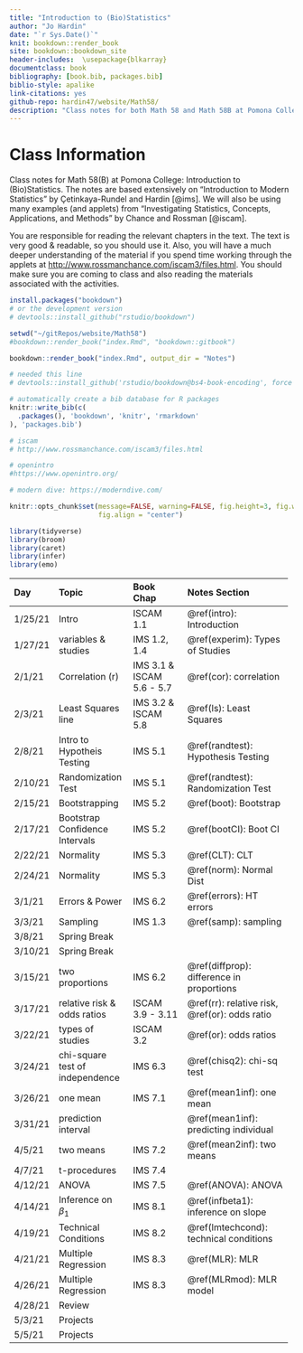 ```yaml
---
title: "Introduction to (Bio)Statistics"
author: "Jo Hardin"
date: "`r Sys.Date()`"
knit: bookdown::render_book
site: bookdown::bookdown_site
header-includes:  \usepackage{blkarray}
documentclass: book
bibliography: [book.bib, packages.bib]
biblio-style: apalike
link-citations: yes
github-repo: hardin47/website/Math58/
description: "Class notes for both Math 58 and Math 58B at Pomona College: Introduction to Statistics and Introduction to Biostatistics.  The notes are based extensively on Introduction to Modern Statistics by Çetinkaya-Rundel and Hardin Investigating Statistical Concepts, Applications, and Methods by Chance and Rossman."
---
```


# Class Information {.unnumbered}

Class notes for Math 58(B) at Pomona College: Introduction to (Bio)Statistics. The notes are based extensively on "Introduction to Modern Statistics" by Çetinkaya-Rundel and Hardin [@ims]. We will also be using many examples (and applets) from "Investigating Statistics, Concepts, Applications, and Methods" by Chance and Rossman [@iscam].

You are responsible for reading the relevant chapters in the text. The text is very good & readable, so you should use it. Also, you will have a much deeper understanding of the material if you spend time working through the applets at <http://www.rossmanchance.com/iscam3/files.html>. You should make sure you are coming to class and also reading the materials associated with the activities.

```r
install.packages("bookdown")
# or the development version
# devtools::install_github("rstudio/bookdown")

setwd("~/gitRepos/website/Math58")
#bookdown::render_book("index.Rmd", "bookdown::gitbook")

bookdown::render_book("index.Rmd", output_dir = "Notes")

# needed this line
# devtools::install_github('rstudio/bookdown@bs4-book-encoding', force = TRUE)
```

```r
# automatically create a bib database for R packages
knitr::write_bib(c(
  .packages(), 'bookdown', 'knitr', 'rmarkdown'
), 'packages.bib')
```

```r
# iscam
# http://www.rossmanchance.com/iscam3/files.html

# openintro
#https://www.openintro.org/

# modern dive: https://moderndive.com/
```

```r
knitr::opts_chunk$set(message=FALSE, warning=FALSE, fig.height=3, fig.width=5, 
                      fig.align = "center")

library(tidyverse)
library(broom)
library(caret)
library(infer)
library(emo)
```

+---------+---------------------------------+---------------------------+-------------------------------------------------+
| Day     | Topic                           | Book Chap                 | Notes Section                                   |
+:========+:================================+:==========================+:================================================+
| 1/25/21 | Intro                           | ISCAM 1.1                 | \@ref(intro): Introduction                      |
+---------+---------------------------------+---------------------------+-------------------------------------------------+
| 1/27/21 | variables & studies             | IMS 1.2, 1.4              | \@ref(experim): Types of Studies                |
+---------+---------------------------------+---------------------------+-------------------------------------------------+
| 2/1/21  | Correlation (r)                 | IMS 3.1 & ISCAM 5.6 - 5.7 | \@ref(cor): correlation                         |
+---------+---------------------------------+---------------------------+-------------------------------------------------+
| 2/3/21  | Least Squares line              | IMS 3.2 & ISCAM 5.8       | \@ref(ls): Least Squares                        |
+---------+---------------------------------+---------------------------+-------------------------------------------------+
| 2/8/21  | Intro to Hypotheis Testing      | IMS 5.1                   | \@ref(randtest): Hypothesis Testing             |
+---------+---------------------------------+---------------------------+-------------------------------------------------+
| 2/10/21 | Randomization Test              | IMS 5.1                   | \@ref(randtest): Randomization Test             |
+---------+---------------------------------+---------------------------+-------------------------------------------------+
| 2/15/21 | Bootstrapping                   | IMS 5.2                   | \@ref(boot): Bootstrap                          |
+---------+---------------------------------+---------------------------+-------------------------------------------------+
| 2/17/21 | Bootstrap Confidence Intervals  | IMS 5.2                   | \@ref(bootCI): Boot CI                          |
+---------+---------------------------------+---------------------------+-------------------------------------------------+
| 2/22/21 | Normality                       | IMS 5.3                   | \@ref(CLT): CLT                                 |
+---------+---------------------------------+---------------------------+-------------------------------------------------+
| 2/24/21 | Normality                       | IMS 5.3                   | \@ref(norm): Normal Dist                        |
+---------+---------------------------------+---------------------------+-------------------------------------------------+
| 3/1/21  | Errors & Power                  | IMS 6.2                   | \@ref(errors): HT errors                        |
+---------+---------------------------------+---------------------------+-------------------------------------------------+
| 3/3/21  | Sampling                        | IMS 1.3                   | \@ref(samp): sampling                           |
+---------+---------------------------------+---------------------------+-------------------------------------------------+
| 3/8/21  | Spring Break                    |                           |                                                 |
+---------+---------------------------------+---------------------------+-------------------------------------------------+
| 3/10/21 | Spring Break                    |                           |                                                 |
+---------+---------------------------------+---------------------------+-------------------------------------------------+
| 3/15/21 | two proportions                 | IMS 6.2                   | \@ref(diffprop): difference in proportions      |
+---------+---------------------------------+---------------------------+-------------------------------------------------+
| 3/17/21 | relative risk & odds ratios     | ISCAM 3.9 - 3.11          | \@ref(rr): relative risk, \@ref(or): odds ratio |
+---------+---------------------------------+---------------------------+-------------------------------------------------+
| 3/22/21 | types of studies                | ISCAM 3.2                 | \@ref(or): odds ratios                          |
+---------+---------------------------------+---------------------------+-------------------------------------------------+
| 3/24/21 | chi-square test of independence | IMS 6.3                   | \@ref(chisq2): chi-sq test                      |
+---------+---------------------------------+---------------------------+-------------------------------------------------+
| 3/26/21 | one mean                        | IMS 7.1                   | \@ref(mean1inf): one mean                       |
+---------+---------------------------------+---------------------------+-------------------------------------------------+
| 3/31/21 | prediction interval             |                           | \@ref(mean1inf): predicting individual          |
+---------+---------------------------------+---------------------------+-------------------------------------------------+
| 4/5/21  | two means                       | IMS 7.2                   | \@ref(mean2inf): two means                      |
+---------+---------------------------------+---------------------------+-------------------------------------------------+
| 4/7/21  | t-procedures                    | IMS 7.4                   |                                                 |
+---------+---------------------------------+---------------------------+-------------------------------------------------+
| 4/12/21 | ANOVA                           | IMS 7.5                   | \@ref(ANOVA): ANOVA                             |
+---------+---------------------------------+---------------------------+-------------------------------------------------+
| 4/14/21 | Inference on $\beta_1$          | IMS 8.1                   | \@ref(infbeta1): inference on slope             |
+---------+---------------------------------+---------------------------+-------------------------------------------------+
| 4/19/21 | Technical Conditions            | IMS 8.2                   | \@ref(lmtechcond): technical conditions         |
+---------+---------------------------------+---------------------------+-------------------------------------------------+
| 4/21/21 | Multiple Regression             | IMS 8.3                   | \@ref(MLR): MLR                                 |
+---------+---------------------------------+---------------------------+-------------------------------------------------+
| 4/26/21 | Multiple Regression             | IMS 8.3                   | \@ref(MLRmod): MLR model                        |
+---------+---------------------------------+---------------------------+-------------------------------------------------+
| 4/28/21 | Review                          |                           |                                                 |
+---------+---------------------------------+---------------------------+-------------------------------------------------+
| 5/3/21  | Projects                        |                           |                                                 |
+---------+---------------------------------+---------------------------+-------------------------------------------------+
| 5/5/21  | Projects                        |                           |                                                 |
+---------+---------------------------------+---------------------------+-------------------------------------------------+
